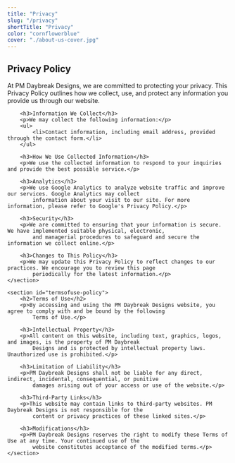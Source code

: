```yaml
---
title: "Privacy"
slug: "/privacy"
shortTitle: "Privacy"
color: "cornflowerblue"
cover: "./about-us-cover.jpg"
---
```


<section id="privacy-policy">
        <h2>Privacy Policy</h2>
        <p>At PM Daybreak Designs, we are committed to protecting your privacy. This Privacy Policy outlines how we collect,
            use, and protect any information you provide us through our website.</p>

        <h3>Information We Collect</h3>
        <p>We may collect the following information:</p>
        <ul>
            <li>Contact information, including email address, provided through the contact form.</li>
        </ul>

        <h3>How We Use Collected Information</h3>
        <p>We use the collected information to respond to your inquiries and provide the best possible service.</p>

        <h3>Analytics</h3>
        <p>We use Google Analytics to analyze website traffic and improve our services. Google Analytics may collect
            information about your visit to our site. For more information, please refer to Google's Privacy Policy.</p>

        <h3>Security</h3>
        <p>We are committed to ensuring that your information is secure. We have implemented suitable physical, electronic,
            and managerial procedures to safeguard and secure the information we collect online.</p>

        <h3>Changes to This Policy</h3>
        <p>We may update this Privacy Policy to reflect changes to our practices. We encourage you to review this page
            periodically for the latest information.</p>
    </section>

    <section id="termsofuse-policy">
        <h2>Terms of Use</h2>
        <p>By accessing and using the PM Daybreak Designs website, you agree to comply with and be bound by the following
            Terms of Use.</p>

        <h3>Intellectual Property</h3>
        <p>All content on this website, including text, graphics, logos, and images, is the property of PM Daybreak
            Designs and is protected by intellectual property laws. Unauthorized use is prohibited.</p>

        <h3>Limitation of Liability</h3>
        <p>PM Daybreak Designs shall not be liable for any direct, indirect, incidental, consequential, or punitive
            damages arising out of your access or use of the website.</p>

        <h3>Third-Party Links</h3>
        <p>This website may contain links to third-party websites. PM Daybreak Designs is not responsible for the
            content or privacy practices of these linked sites.</p>

        <h3>Modifications</h3>
        <p>PM Daybreak Designs reserves the right to modify these Terms of Use at any time. Your continued use of the
            website constitutes acceptance of the modified terms.</p>
    </section>
